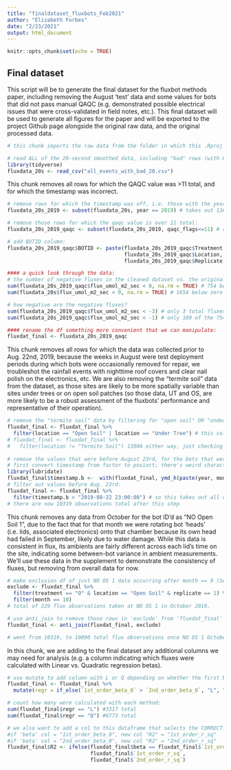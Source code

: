 ```yaml
---
title: "finaldataset_fluxbots_Feb2021"
author: "Elizabeth Forbes"
date: "2/23/2021"
output: html_document
---
```


```r
knitr::opts_chunk$set(echo = TRUE)
```

## Final dataset

This script will be to generate the final dataset for the fluxbot methods paper, including removing the August 'test' data and some values for bots that did not pass manual QAQC (e.g. demonstrated possible electrical issues that were cross-validated in field notes, etc.). This final dataset will be used to generate all figures for the paper and will be exported to the project Github page alongside the original raw data, and the original processed data.

```r
# this chunk imports the raw data from the folder in which this .Rproj lives (where it was copied from the desktop clone of the Github repo, on Elizabeth's computer).

# read ALL of the 20-second smoothed data, including "bad" rows (with QAQC > 11), as a tibble: 
library(tidyverse)
fluxdata_20s <- read_csv("all_events_with_bad_20.csv")

```
This chunk removes all rows for which the QAQC value was >11 total, and for which the timestamp was incorrect.
```r
# remove rows for which the timestamp was off, i.e. those with the year incorrect:
fluxdata_20s_2019 <- subset(fluxdata_20s, year == 2019) # takes out 1366 total flux observations

# remove those rows for which the qaqc value is over 11 total:
fluxdata_20s_2019_qaqc <- subset(fluxdata_20s_2019, qaqc_flags<=11) # removes another 1466, total of 21729 observations

# add BOTID column:
fluxdata_20s_2019_qaqc$BOTID <- paste(fluxdata_20s_2019_qaqc$Treatment, " ", 
                                      fluxdata_20s_2019_qaqc$Location, " ", 
                                      fluxdata_20s_2019_qaqc$Replicate)

#### a quick look through the data:
# the number of negative fluxes in the cleaned dataset vs. the original dataset:
sum(fluxdata_20s_2019_qaqc$flux_umol_m2_sec < 0, na.rm = TRUE) # 754 below zero in 'clean'
sum(fluxdata_20s$flux_umol_m2_sec < 0, na.rm = TRUE) # 1654 below zero in 'full'

# how negative are the negative fluxes?
sum(fluxdata_20s_2019_qaqc$flux_umol_m2_sec < -3) # only 3 total fluxes less than -3umol/m2/sec (a flux of functionally zero for our purposes)
sum(fluxdata_20s_2019_qaqc$flux_umol_m2_sec < -1) # only 109 of the 754 'negative' fluxes are less than -1

#### rename the df something more convenient that we can manipulate:
fluxdat_final <- fluxdata_20s_2019_qaqc
```

This chunk removes all rows for which the data was collected prior to Aug. 22nd, 2019, because the weeks in August were test deployment periods during which bots were occasionally removed for repair, we troubleshot the rainfall events with nighttime roof covers and clear nail polish on the electronics, etc. We are also removing the "termite soil" data from the dataset, as those sites are likely to be more spatially variable than sites under trees or on open soil patches (so those data, UT and OS, are more likely to be a robust assessment of the fluxbots' performance and representative of their operation).
```r

# remove the "termite soil" data by filtering for "open soil" OR "under tree":
fluxdat_final <- fluxdat_final %>% 
  filter(location == "Open Soil" | location == "Under Tree") # this col OR that col
# fluxdat_final <- fluxdat_final %>% 
#   filter(location != "Termite Soil") 13804 either way, just checking to make sure
  
# remove the values that were before August 23rd, for the bots that were recalibrated or for which the hardware was replaced on the 21st or 22nd:
# first convert timestamp from factor to posixct; there's weird characters in it so it'll take a workaround sadly:
library(lubridate)
fluxdat_final$timestamp.b <-  with(fluxdat_final, ymd_h(paste(year, month, day, hour, sep= ' ')))
# filter out values before Aug. 23rd:
fluxdat_final <- fluxdat_final %>% 
  filter(timestamp.b > "2019-08-22 23:00:00") # so this takes out all data on or before August 22nd, 2019.
# there are now 10319 observations total after this step

```

This chunk removes any data from October for the bot ID'd as "NO Open Soil 1", due to the fact that for that month we were rotating bot 'heads' (i.e. lids, associated electronics) onto that chamber because its own head had failed in September, likely due to water damage. While this data is consistent in flux, its ambients are fairly different across each lid's time on the site, indicating some between-bot variance in ambient measurements. We'll use these data in the supplement to demonstrate the consistency of fluxes, but removing from overall data for now.
```r

# make exclusion df of just NO OS 1 data occurring after month == 9 (September), i.e. October data:
exclude <- fluxdat_final %>% 
  filter(treatment == "O" & location == "Open Soil" & replicate == 1) %>% # this col==this AND this other col==this...
  filter(month == 10)
# total of 229 flux observations taken at NO OS 1 in October 2019.

# use anti_join to remove those rows in 'exclude' from 'fluxdat_final' (dplyr):
fluxdat_final <- anti_join(fluxdat_final, exclude)

# went from 10319, to 10090 total flux observations once NO OS 1 October data were removed (229 total obs. for that bot, in October)
```

In this chunk, we are adding to the final dataset any additional columns we may need for analysis (e.g. a column indicating which fluxes were calculated with Linear vs. Quadratic regression betas).
```r
# use mutate to add column with L or Q depending on whether the first beta is larger than the second beta; this designation indicates whether the flux was calculated with the slope from the linear (L) regression, or the quadratic (Q). The terms: the logical statement, what to label if the logical statement is true, and what to label if the logical statement is false.
fluxdat_final <- fluxdat_final %>% 
  mutate(regr = if_else(`1st_order_beta_0` > `2nd_order_beta_0`, "L", "Q"))

# count how many were calculated with each method:
sum(fluxdat_final$regr == "L") #3317 total
sum(fluxdat_final$regr == "Q") #6773 total

# we also want to add a col to this dataframe that selects the CORRECT R2 value (e.g. the one that coordinates with the beta value that was ultimately selected; linear or quadratic)
#if 'beta' col = "1st_order_beta_0", new col "R2" = "1st_order_r_sq"
#if 'beta' col = "2nd_order_beta_0", new col "R2" = "2nd_order_r_sq"
fluxdat_final$R2 <- ifelse(fluxdat_final$beta == fluxdat_final$`1st_order_beta_0`,
                           fluxdat_final$`1st_order_r_sq`, 
                           fluxdat_final$`2nd_order_r_sq`)
```

